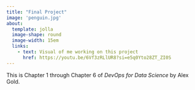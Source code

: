 ```yaml
---
title: "Final Project"
image: 'penguin.jpg'
about:
  template: jolla
  image-shape: round
  image-width: 15em
  links: 
    - text: Visual of me working on this project
      href: https://youtu.be/6Vf3zRLlUR8?si=e5q0Yto28ZT_ZI0S
---
```


This is Chapter 1 through Chapter 6 of *DevOps for Data Science* by Alex Gold.
